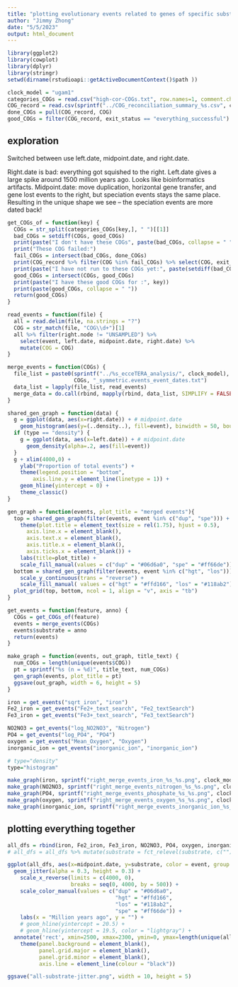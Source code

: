 ```yaml
---
title: "plotting evolutionary events related to genes of specific substrates"
author: "Jimmy Zhong"
date: "5/5/2023"
output: html_document
---
```


```r
library(ggplot2)
library(cowplot)
library(dplyr)
library(stringr)
setwd(dirname(rstudioapi::getActiveDocumentContext()$path ))

clock_model = "ugam1"
categories_COGs = read.csv("high-cor-COGs.txt", row.names=1, comment.char="#")
COG_record = read.csv(sprintf("../COG_reconciliation_summary_%s.csv", clock_model))
done_COGs = pull(COG_record, COG)
good_COGs = filter(COG_record, exit_status == "everything_successful") %>% pull(COG)
```

## exploration
Switched between use left.date, midpoint.date, and right.date.

Right.date is bad: everything got squished to the right.
Left.date gives a large spike around 1500 million years ago. Looks like bioinformatics artifacts.
Midpoint.date: move duplication, horizontal gene transfer, and gene lost events to the right, but speciation events stays the same place. Resulting in the unique shape we see -- the speciation events are more dated back!

```r
get_COGs_of = function(key) {
  COGs = str_split(categories_COGs[key,], " ")[[1]]
  bad_COGs = setdiff(COGs, good_COGs)
  print(paste("I don't have these COGs", paste(bad_COGs, collapse = " ")))
  print("These COG failed:")
  fail_COGs = intersect(bad_COGs, done_COGs)
  print(COG_record %>% filter(COG %in% fail_COGs) %>% select(COG, exit_status) )
  print(paste("I have not run to these COGs yet:", paste(setdiff(bad_COGs, done_COGs), collapse = " ")))
  good_COGs = intersect(COGs, good_COGs)
  print(paste("I have these good COGs for :", key))
  print(paste(good_COGs, collapse = " "))
  return(good_COGs)
}

read_events = function(file) {
  all = read.delim(file, na.strings = "?")
  COG = str_match(file, "COG\\d+")[1]
  all %>% filter(right.node != "UNSAMPLED") %>%
    select(event, left.date, midpoint.date, right.date) %>%
    mutate(COG = COG)
}

merge_events = function(COGs) {
  file_list = paste0(sprintf("../%s_ecceTERA_analysis/", clock_model),
                     COGs, "_symmetric.events_event_dates.txt")
  data_list = lapply(file_list, read_events)
  merge_data = do.call(rbind, mapply(rbind, data_list, SIMPLIFY = FALSE))
}

shared_gen_graph = function(data) {
  g = ggplot(data, aes(x=right.date)) + # midpoint.date
    geom_histogram(aes(y=(..density..), fill=event), binwidth = 50, boundary = 0)
  if (type == "density") {
    g = ggplot(data, aes(x=left.date)) + # midpoint.date
      geom_density(alpha=.2, aes(fill=event))
  }
  g + xlim(4000,0) +
    ylab("Proportion of total events") +
    theme(legend.position = "bottom",
  		axis.line.y = element_line(linetype = 1)) + 
  	geom_hline(yintercept = 0) +
  	theme_classic()
}

gen_graph = function(events, plot_title = "merged events"){
  top = shared_gen_graph(filter(events, event %in% c("dup", "spe"))) +
    theme(plot.title = element_text(size = rel(1.75), hjust = 0.5),
      axis.line.x = element_blank(),
      axis.text.x = element_blank(),
      axis.title.x = element_blank(),
      axis.ticks.x = element_blank()) +
    labs(title=plot_title) + 
    scale_fill_manual(values = c("dup" = "#06d6a0", "spe" = "#ff66de"))
  bottom = shared_gen_graph(filter(events, event %in% c("hgt", "los"))) + 
    scale_y_continuous(trans = "reverse") + 
    scale_fill_manual( values = c("hgt" = "#ffd166", "los" = "#118ab2"))
  plot_grid(top, bottom, ncol = 1, align = "v", axis = "tb")
}

get_events = function(feature, anno) {
  COGs = get_COGs_of(feature)
  events = merge_events(COGs)
  events$substrate = anno
  return(events)
}

make_graph = function(events, out_graph, title_text) {
  num_COGs = length(unique(events$COG))
  pt = sprintf("%s (n = %d)", title_text, num_COGs)
  gen_graph(events, plot_title = pt)
  ggsave(out_graph, width = 6, height = 5)
}
```

```r
iron = get_events("sqrt_iron", "iron")
Fe2_iron = get_events("Fe2+_text_search", "Fe2_textSearch")
Fe3_iron = get_events("Fe3+_text_search", "Fe3_textSearch")

NO2NO3 = get_events("log_NO2NO3", "Nitrogen")
PO4 = get_events("log_PO4", "PO4")
oxygen = get_events("Mean_Oxygen", "Oxygen")
inorganic_ion = get_events("inorganic_ion", "inorganic_ion")

# type="density"
type="histogram"

make_graph(iron, sprintf("right_merge_events_iron_%s_%s.png", clock_model, type), "COGs high corr to iron")
make_graph(NO2NO3, sprintf("right_merge_events_nitrogen_%s_%s.png", clock_model, type), "COGs high corr to nitrogen")
make_graph(PO4, sprintf("right_merge_events_phosphate_%s_%s.png", clock_model, type), "COGs high corr to phosphate")
make_graph(oxygen, sprintf("right_merge_events_oxygen_%s_%s.png", clock_model, type),  "COGs high corr to oxygen")
make_graph(inorganic_ion, sprintf("right_merge_events_inorganic_ion_%s_%s.png", clock_model, type),  "inorganic ion COGs")
```

## plotting everything together
```r
all_dfs = rbind(iron, Fe2_iron, Fe3_iron, NO2NO3, PO4, oxygen, inorganic_ion)
# all_dfs = all_dfs %>% mutate(substrate = fct_relevel(substrate, c("")))

ggplot(all_dfs, aes(x=midpoint.date, y=substrate, color = event, group = substrate)) + # midpoint.date
  geom_jitter(alpha = 0.3, height = 0.3) +
    scale_x_reverse(limits = c(4000, 0),
                    breaks = seq(0, 4000, by = 500)) +
    scale_color_manual(values = c("dup" = "#06d6a0",
                                  "hgt" = "#ffd166",
                                  "los" = "#118ab2",
                                  "spe" = "#ff66de")) +
    labs(x = "Million years ago", y = "") +
    # geom_hline(yintercept = 20.5) +
    # geom_hline(yintercept = 19.5, color = "lightgray") +
  annotate('rect', xmin=2500, xmax=2300, ymin=0, ymax=length(unique(all_dfs$substrate)) + 1, alpha=.3, fill='gray') +
    theme(panel.background = element_blank(),
          panel.grid.major = element_blank(), 
          panel.grid.minor = element_blank(),
          axis.line = element_line(colour = "black"))

ggsave("all-substrate-jitter.png", width = 10, height = 5)
```